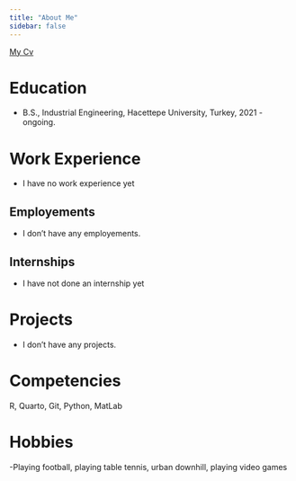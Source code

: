 ```yaml
---
title: "About Me"
sidebar: false 
---
```

[My Cv](doc/cv.pdf)

# Education

-   B.S., Industrial Engineering, Hacettepe University, Turkey, 2021 - ongoing.

# Work Experience

- I have no work experience yet

## Employements

- I don't have any employements.

## Internships

- I have not done an internship yet

# Projects

- I don't have any projects.

# Competencies

R, Quarto, Git, Python, MatLab

# Hobbies

-Playing football, playing table tennis, urban downhill, playing video games
